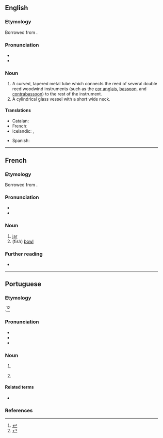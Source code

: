 {{also|boçal}}
==English==
{{wikipedia|bocal}}

===Etymology===
Borrowed from {{bor|en|fr|bocal}}.

===Pronunciation===
* {{enPR|bōˈ kəl|bō kalˈ}}
* {{IPA|en|/ˈboʊkəl/|/boʊˈkæl/}}

===Noun===
{{en-noun}}

# A curved, tapered metal tube which connects the reed of several double reed woodwind instruments (such as the [[cor anglais]], [[bassoon]], and [[contrabassoon]]) to the rest of the instrument.
# A cylindrical glass vessel with a short wide neck.

====Translations====
{{trans-top|metal tube connecting a double reed to the instrument}}
* Catalan: {{t|ca|tudell|m}}
* French: {{t+|fr|bocal}}
* Icelandic: {{qualifier|on bassoons}} {{t|is|ess|n}}, {{qualifier|on instruments of the oboe family}} {{t+|is|krókur|m}}
{{trans-mid}}
* Spanish: {{t|es|tudel|m}}
{{trans-bottom}}

----

==French==

===Etymology===
Borrowed from {{bor|fr|it|boccale}}.

===Pronunciation===
* {{fr-IPA}}
* {{audio|fr|LL-Q150 (fra)-LoquaxFR-bocal.wav|Audio}}

===Noun===
{{fr-noun|m|bocaux}}

# [[jar]]
# (fish) [[bowl]]

===Further reading===
* {{R:TLFi}}

----

==Portuguese==

===Etymology===
{{suffix|pt|boca|al}}.<ref>{{R:pt:Infopédia}}</ref><ref>{{R:Priberam}}</ref>

===Pronunciation===
{{pt-IPA}}
* {{homophones|pt|bucal|q1=Portugal}}
* {{hyphenation|pt|bo|cal}}
* {{rhymes|pt|al|aw}}

===Noun===
{{pt-noun|m|bocais}}

# {{l|en|bit}} {{gloss|metal in horse’s mouth}}
#: {{syn|pt|morso|bocado}}
# {{l|en|nozzle}}

====Related terms====
* {{l|pt|bocado}}

===References===
<references/>